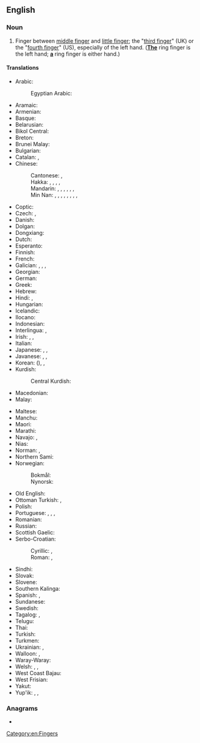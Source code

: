 {{also|ringfinger|Ringfinger|ring-finger}}
==English==
{{picdic
|image=Paume de main.jpeg
|width=310
|labels=
{{picdiclabel|en|color=white|fontsize=18|posx=100|posy=179|link=palm}}
{{picdiclabel|en|color=white|fontsize=12|posx=20|posy=200|link=wrist|align=left}}
{{picdiclabel|en|color=white|fontsize=12|posx=90|posy=70|link=thumb}}
{{picdiclabel|en|color=white|fontsize=12|posx=200|posy=125|link=index finger}}
{{picdiclabel|en|color=white|fontsize=12|posx=225|posy=160|link=middle finger}}
{{picdiclabel|en|color=white|fontsize=18|posx=220|posy=205|link=ring finger}}
{{picdiclabel|en|color=white|fontsize=12|posx=200|posy=245|link=pinky}}
|detail1=Click on labels in the image
}}

===Noun===
{{en-noun}}

# Finger between [[middle finger]] and [[little finger]]; the "[[third finger]]" (UK) or the "[[fourth finger]]" (US), especially of the left hand. (<u>'''The'''</u> ring finger is the left hand; <u>'''a'''</u> ring finger is either hand.)
#: {{syn|en|digit IV|fourth digit|fourth finger|gold-finger|leech-finger|marriage finger|medical finger|medicinable finger|medicinal finger|physic finger|physical finger|physician finger|ring-man|third finger|wedding finger}} 
#: {{seeSynonyms|en|ring finger}}

====Translations====
{{trans-top|finger between the middle finger and little finger}}
* Arabic: {{t|ar|بِنْصِر|m}}
*: Egyptian Arabic: {{t|arz|بنصر|m|tr=bínṣar}}
* Aramaic: {{t|arc|ܒܨܪܐ|tr=beṣrāʾ}}
* Armenian: {{t+|hy|մատնեմատ}}
* Basque: {{t|eu|haznagi}}
* Belarusian: {{t|be|безназо́ўны па́лец|m}}
* Bikol Central: {{t|bcl|singsingan}}
* Breton: {{t+|br|biz-gwalenn|m}}
* Brunei Malay: {{t|kxd|jari manis}}
* Bulgarian: {{t|bg|безиме́нен пръст|m}}
* Catalan: {{t+|ca|dit anular|m}}, {{t+|ca|anular|m}}
* Chinese:
*: Cantonese: {{t|yue|無名指}}, {{t|yue|无名指|tr=mou4 ming4 zi2}}
*: Hakka: {{t|hak|無名指}}, {{t|hak|无名指|tr=mò-miàng-chṳ́, mò-miàng-chí}}, {{t|hak|矮㑁指|tr=ái-tut-chṳ́, ái-tut-chí}}, {{t|hak|蘸藥指}}, {{t|hak|蘸药指|tr=chiám-yo̍k-chṳ́, chiám-yo̍k-chí}}
*: Mandarin: {{t+|cmn|無名指}}, {{t+|cmn|无名指|tr=wúmíngzhǐ}}, {{t|cmn|四指|tr=sìzhǐ}}, {{t+|cmn|環指}}, {{t+|cmn|环指|tr=huánzhǐ}}, {{t|cmn|藥指}}, {{t|cmn|药指|tr=yàozhǐ}}
*: Min Nan: {{t+|nan|尾二指|tr=bóe-jī-cháiⁿ, bóe-lī-cháiⁿ, bé-jī-cháiⁿ, bé-lī-cháiⁿ}}, {{t+|nan|䆀指|tr=bái-cháiⁿ}}, {{t+|nan|愛媠}}, {{t|nan|爱媠|tr=ài-súi}}, {{t+|nan|佬仔|tr=láu--á}}, {{t|nan|佬仔指|tr=láu-á-cháiⁿ}}, {{t|nan|無名指}}, {{t|nan|无名指|tr=bû-bêng-cháiⁿ}}, {{t|nan|老指|tr=ló-cháiⁿ}}
* Coptic: {{t|cop|ⲁⲛⲕⲟⲕⲓ|m}}
* Czech: {{t+|cs|prsteník|m}}, {{t+|cs|prsteníček|m}}
* Danish: {{t+|da|ringfinger}}
* Dolgan: {{t|dlg|аата һуок чөмүйэ|tr=aata huok çömüye}}
* Dongxiang: {{t|sce|oliechin ghurun}}
* Dutch: {{t+|nl|ringvinger|m}}
* Esperanto: {{t+|eo|ringofingro}}
* Finnish: {{t+|fi|nimetön}}
* French: {{t+|fr|annulaire|m}}
* Galician: {{t|gl|padriño|m}}, {{t+|gl|anular|m}}, {{t|gl|compañeiriño|m}}, {{t|gl|sobriño|m}}
* Georgian: {{t|ka|არათითი}}
* German: {{t+|de|Ringfinger|m}}
* Greek: {{t+|el|παράμεσος|m}}
* Hebrew: {{t+|he|קמיצה|f|tr=kmítza}}
* Hindi: {{t+|hi|अंगूठी|f}}, {{t+|hi|अनामिका|f}}
* Hungarian: {{t+|hu|gyűrűsujj}}
* Icelandic: {{t+|is|baugfingur|m}}
* Ilocano: {{t|ilo|sisingsingan}}
* Indonesian: {{t+|id|jari manis}}
* Interlingua: {{t|ia|digito anular}}, {{t|ia|anular}}
* Irish: {{t|ga|méar an fháinne|f}}, {{t|ga|sisile|f}}, {{t|ga|mac an daba|m}} {{q|familiar}}
* Italian: {{t+|it|anulare|m}}
* Japanese: {{t+|ja|薬指|tr=くすりゆび, kusuriyubi}}, {{t+|ja|くすりゆび|tr=kusuriyubi}}, {{t+|ja|無名指|tr=むめいし, mumeishi}}
* Javanese: {{t|jv|driji manis}}, {{t|jv|jenthik manis}}, {{t+|jv|klilingan}}
* Korean: {{t+|ko|약지}} ({{t+|ko|藥指}}), {{t+|ko|약손가락}}, {{t+|ko|무명지}}
* Kurdish:
*: Central Kurdish: {{t|ckb|بِراتووتە}}
* Macedonian: {{t|mk|домал прст|m}}
* Malay: {{t+|ms|jari manis}}
{{trans-mid}}
* Maltese: {{t|mt|saba’ taċ-ċurkett|m}}
* Manchu: {{t|mnc|ᡤᡝᠪᡠ ᠠᡴᡡ ᠰᡳᠮᡥᡠᠨ}}
* Maori: {{t|mi|mānawa}}
* Marathi: {{t|mr|अनामिका}}
* Navajo: {{t|nv|álaʼataʼí|sc=Latn}}, {{t|nv|álaʼ náhástʼéíígíí|sc=Latn}}
* Nias: {{t+|nia|turu mani}}
* Norman: {{t|nrf|Jean des sceas|m}} {{q|Jersey}}, {{t|nrf|Jean des sceaus|m}} {{q|Guernsey}}
* Northern Sami: {{t|se|orbbeš}}
* Norwegian:
*: Bokmål: {{t|nb|ringfinger|m}}
*: Nynorsk: {{t|nn|ringfinger|m}}
* Old English: {{t|ang|hringfinger|m}}
* Ottoman Turkish: {{t|ota|یوزكلو پرمق|tr=yüzüklü parmak}}, {{t|ota|پرمغی یوزكلو|tr=parmaği yüzüklü}}
* Polish: {{t+|pl|palec serdeczny|m-in}}
* Portuguese: {{t+|pt|dedo anular|m}}, {{t+|pt|anular|m}}, {{t|pt|dedo anelar|m}}, {{t+|pt|anelar|m}}
* Romanian: {{t+|ro|inelar|m}}
* Russian: {{t+|ru|безымя́нный па́лец|m}}
* Scottish Gaelic: {{t|gd|mac-an-aba|m}}
* Serbo-Croatian:
*: Cyrillic: {{t|sh|прстѐња̄к|m}}, {{t|sh|домали прст|m}}
*: Roman: {{t+|sh|prstènjāk|m}}, {{t|sh|domali prst|m}}
* Sindhi: {{t|sd|ٻاچَ|f}}
* Slovak: {{t|sk|prstenník|m}}
* Slovene: {{t+|sl|prstanec|m}}
* Southern Kalinga: {{t|ksc|paochong}}
* Spanish: {{t|es|dedo anular|m}}, {{t+|es|anular|m}}
* Sundanese: {{t+|su|jariji}}
* Swedish: {{t+|sv|ringfinger|n}}
* Tagalog: {{t|tl|palasingsingan}}, {{t|tl|paninsingan}}
* Telugu: {{t+|te|ఉంగరపు వేలు}}
* Thai: {{t+|th|นิ้วนาง}}
* Turkish: {{t+|tr|yüzük parmağı}}
* Turkmen: {{t|tk|ogulhajat}}
* Ukrainian: {{t+|uk|безіме́нний па́лець|m}}, {{t|uk|підмізи́нний па́лець|m}}
* Walloon: {{t+|wa|doet a l' anea|m}}, {{t+|wa|damanet|m}} {{qualifier|in children sayings}}
* Waray-Waray: {{t|war|singsingan}}
* Welsh: {{t|cy|bys y fodrwy|m}}, {{t|cy|bys modrwy|m}}, {{t|cy|cwtfys|m}}
* West Coast Bajau: {{t|bdr|jari mamis}}
* West Frisian: {{t|fy|ringfinger}}
* Yakut: {{t|sah|аата суох тарбах}}
* Yup'ik: {{t|esu|atrilnguq}}, {{t|esu|aliqiliqiaq}}, {{t|esu|ekiliq}}
{{trans-bottom}}

===Anagrams===
* {{anagrams|en|a=efggiinnrr|finger ring|refringing}}

[[Category:en:Fingers]]